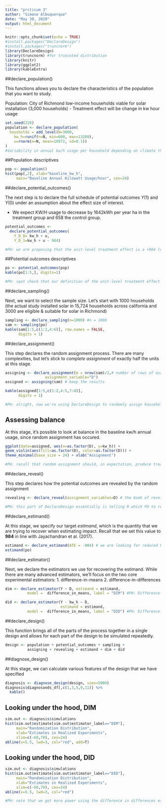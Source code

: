 ```yaml
---
title: "prcticum 3"
author: "Simone Albuquerque"
date: "May 30, 2020"
output: html_document
---
```


```r
knitr::opts_chunk$set(echo = TRUE)
#install.packages("DeclareDesign")
#install.packages("truncnorm")
library(DeclareDesign)
library(truncnorm) #for truncated distribution
library(knitr)
library(ggplot2)
library(kableExtra)
```
##declare_population()

This functions allows you to declare the characteristics of the population that you want to study.

Population: City of Richmond low-income households viable for solar installation (3,000 households) 
- Treatment effect will be change in kw hour usage 

```r
set.seed(228)
population <- declare_population(
  housholds = add_level(N=3000, 
    kw_h=runif(n=N, min=600, max=13200), 
    u=rnorm(n=N, mean=10972, sd=0.1))
)
#Variability in annual kw/h usage per household depending on climate throughout California (the variable 'u')
```

##Population descriptives

```r
pop <- population()
hist(pop[,2], xlab="baseline_kw_h", 
     main="Baseline Annual Kilowatt Usage/hour", cex=24)
```
##declare_potential_outcomes()

The next step is to declare the full schedule of potential outcomes $Y(1)$ and $Y(0)$ under an assumption about the effect size of interest.

- We expect KW/H usage to decrease by 1642kWh per year ha in the treatment group and 658 the control group.

```r
potential_outcomes <- 
  declare_potential_outcomes(
    Y_D_0= kw_h + u,
    Y_D_1=kw_h + u - 984)

#PH: we are proposing that the unit-level treatment effect is a +984 (or 1642 - 658) kW/h usage/year.
```

##Potential outcomes descriptives

```r
po <- potential_outcomes(pop)
kable(po[1:5,], digits=1)

#PH: spot check that our definition of the unit-level treatment effect is true (subtract column 4 from column 5).
```

##declare_sampling()

Next, we want to select the sample size. Let's start with 1000 households (the actual study installed solar in 15,724 households across california and 3000 are eligible & suitable for solar in Richmond)

```r
sampling <- declare_sampling(n=1000) #n = 1000
sam <- sampling(po)
kable(sam[1:5,c(1:2,4:6)], row.names = FALSE,
      digits = 1)
```

##declare_assignment()

This step declares the random assignment process. There are many complexities, but let's stick to *complete assignment* of exactly half the units at this stage.


```r
assigning <- declare_assignment(m = nrow(sam)/2,# number of rows of our sam
                  assignment_variable="D")
assigned <- assigning(sam) # keep the results

kable(assigned[1:5,c(1:2,4:5,7:8)], 
      digits = 1)

#PH: alright, now we're using DeclareDesign to randomly assign households to treatment and control with a probability of 0.5. The variable 'm' denotes the number of units that declare_assignment() should place in each treatment condition, which we are asking to be equal to half of the sample per treatment condition (nrow(sam)/2).

```

## Assessing balance

At this stage, it's possible to look at balance in the baseline kw/h annual usage, since random assignment has occured.

```r
ggplot(data=assigned, aes(x=as.factor(D), y=kw_h)) +
geom_violin(aes(fill=as.factor(D), color=as.factor(D))) +
theme_minimal(base_size = 24) + xlab("Assignment")

#PH: recall that random assignment should, in expectation, produce treatment and control groups that are statistically-identical on all observed and unobserved features.
```

##declare_reveal()

This step declares how the potential outcomes are revealed by the random assignment

```r
revealing <- declare_reveal(assignment_variables=D) # the book of revelations

#PH: this part of DeclareDesign essentially is telling R which PO to reveal for each unit as a function of its treatment assignment. Recall that we calculated the full schedule of potential outcomes for each unit above.
```
##declare_estimand()

At this stage, we specify our target *estimand*, which is the quantity that we are trying to recover when estimating impact. Recall that we set this value to **984** in line with Jayachandran et al. (2017).

```r
estimand <- declare_estimand(ATE = -984) # we are looking for reduced kW/h usage 
estimand(po)
```

##declare_estimator()

Next, we declare the estimators we use for recovering the estimand. While there are many advanced estimators, we'll focus on the two core experimental estimators:
1. difference-in-means
2. difference-in-differences

```r

dim <- declare_estimator(Y ~ D, estimand = estimand,  
          model =  difference_in_means, label = "DIM") #PH: Difference-in-means (Mean of treatment group - mean of control group)

did <- declare_estimator(Y - kw_h ~ D, 
                         estimand = estimand,  
          model =  difference_in_means, label = "DID") #PH: Difference-in-differences ([Mean of treatment group @ endline - Mean of treatment group @ baseline] - [Mean of control group @ endline - mean of control group @ baseline])
```


##declare_design()

This function brings all of the parts of the process together in a single design and allows for each part of the design to be simulated repeatedly.

```r
design <- population + potential_outcomes + sampling +
          assigning + revealing + estimand + dim + did
```

##diagnose_design()

At this stage, we can calculate various features of the design that we have specified

```r
diagnosis <- diagnose_design(design, sims=5000)
diagnosis$diagnosands_df[,c(1,3,5,9,11)] %>%
  kable()
```

## Looking under the hood, DIM

```r
sim.out <- diagnosis$simulations
hist(sim.out$estimate[sim.out$estimator_label=="DIM"],
     main="Randomization Distribution",
     xlab="Estimates in Realized Experiments",
     xlim=c(-60,70), cex=24)
abline(v=5.5, lwd=3, col="red", add=T)
```

## Looking under the hood, DID

```r
sim.out <- diagnosis$simulations
hist(sim.out$estimate[sim.out$estimator_label=="DID"],
     main="Randomization Distribution",
     xlab="Estimates in Realized Experiments",
     xlim=c(-60,70), cex=24)
abline(v=5.5, lwd=3, col="red")

#PH: note that we get more power using the difference in differences estimation. This is because diff-in-diff increases the precision of our estimate of the ATE.
```

